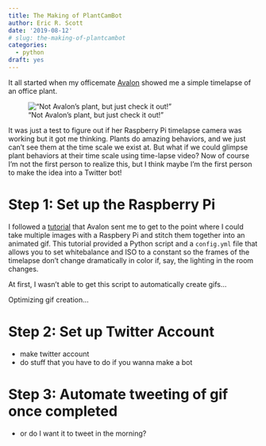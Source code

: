 ```yaml
---
title: The Making of PlantCamBot
author: Eric R. Scott
date: '2019-08-12'
# slug: the-making-of-plantcambot
categories:
  - python
draft: yes
---
```


It all started when my officemate [Avalon](https://twitter.com/avalonceleste) showed me a simple timelapse of an office plant.

!["Not Avalon's plant, but just check it out!"]()

It was just a test to figure out if her Raspberry Pi timelapse camera was working but it got me thinking.
Plants do amazing behaviors, and we just can't see them at the time scale we exist at.
But what if we could glimpse plant behaviors at their time scale using time-lapse video?
Now of course I'm not the first person to realize this, but I think maybe I'm the first person to make the idea into a Twitter bot!

# Step 1: Set up the Raspberry Pi

I followed a [tutorial](%22https://www.jeffgeerling.com/blog/2017/raspberry-pi-zero-w-headless-time-lapse-camera%22) that Avalon sent me to get to the point where I could take multiple images with a Raspbery Pi and stitch them together into an animated gif.
This tutorial provided a Python script and a `config.yml` file that allows you to set whitebalance and ISO to a constant so the frames of the timelapse don't change dramatically in color if, say, the lighting in the room changes.

At first, I wasn't able to get this script to automatically create gifs...

Optimizing gif creation...

# Step 2: Set up Twitter Account

-   make twitter account
-   do stuff that you have to do if you wanna make a bot

# Step 3: Automate tweeting of gif once completed

-   or do I want it to tweet in the morning?
